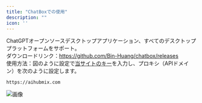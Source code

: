 ```yaml
---
title: "ChatBoxでの使用"
description: ""
icon: ''
---
```


ChatGPTオープンソースデスクトップアプリケーション、すべてのデスクトッププラットフォームをサポート。  
ダウンロードリンク：https://github.com/Bin-Huang/chatbox/releases  
使用方法：図のように設定で[当サイトのキー](https://aihubmix.com/token)を入力し、プロキシ（APIドメイン）を次のように設定します。
```
https://aihubmix.com
```
![画像](/media/en/image2.png)